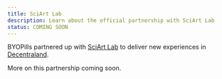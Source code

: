 ```yaml
---
title: SciArt Lab
description: Learn about the official partnership with SciArt Lab
status: COMING SOON
---
```


BYOPills partnered up with [SciArt Lab](https://www.sciartlab.com/) to deliver new experiences in [Decentraland](/docs/wonderquest-and-decentraland).

More on this partnership coming soon.